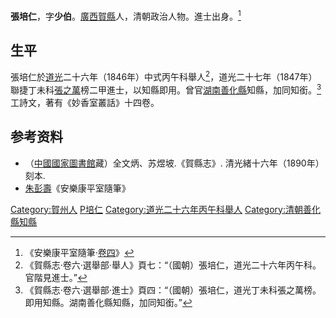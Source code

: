 {{Otheruses|other=名为張培仁的其他人物|張培仁 (力學家)}}

'''張培仁'''，字'''少伯'''。[[廣西|廣西]][[賀縣|賀縣]]人，清朝政治人物。進士出身。<ref>《安樂康平室隨筆·[[s:安樂康平室隨筆/卷4|卷四]]》</ref>

== 生平 ==
張培仁於[[道光|道光]]二十六年（1846年）中式丙午科舉人<ref>《賀縣志·卷六·選舉部·舉人》頁七：“（國朝）張培仁，道光二十六年丙午科。官階見進士。”</ref>，道光二十七年（1847年）聯捷丁未科[[張之萬|張之萬]]榜二甲進士，以知縣即用。曾官[[湖南|湖南]][[善化縣|善化縣]]知縣，加同知銜。<ref>《賀縣志·卷六·選舉部·進士》頁四：“（國朝）張培仁，道光丁未科張之萬榜。即用知縣。湖南善化縣知縣，加同知銜。”</ref>工詩文，著有《妙香室叢話》十四卷。

== 参考资料 ==
{{reflist}}

*（[[中國國家圖書館|中國國家圖書館]]藏）全文炳、苏煜坡.《賀縣志》. 清光緒十六年（1890年）刻本.
*[[朱彭壽|朱彭壽]]《安樂康平室隨筆》

{{道光二十七年丁未科殿試金榜}}

{{Authority control}}

{{DEFAULTSORT:Zhang張}}
[[Category:賀州人|Category:賀州人]]
[[Category:張姓|P培仁]]
[[Category:道光二十六年丙午科舉人|Category:道光二十六年丙午科舉人]]
[[Category:清朝善化縣知縣|Category:清朝善化縣知縣]]


{{清朝人物小作品}}